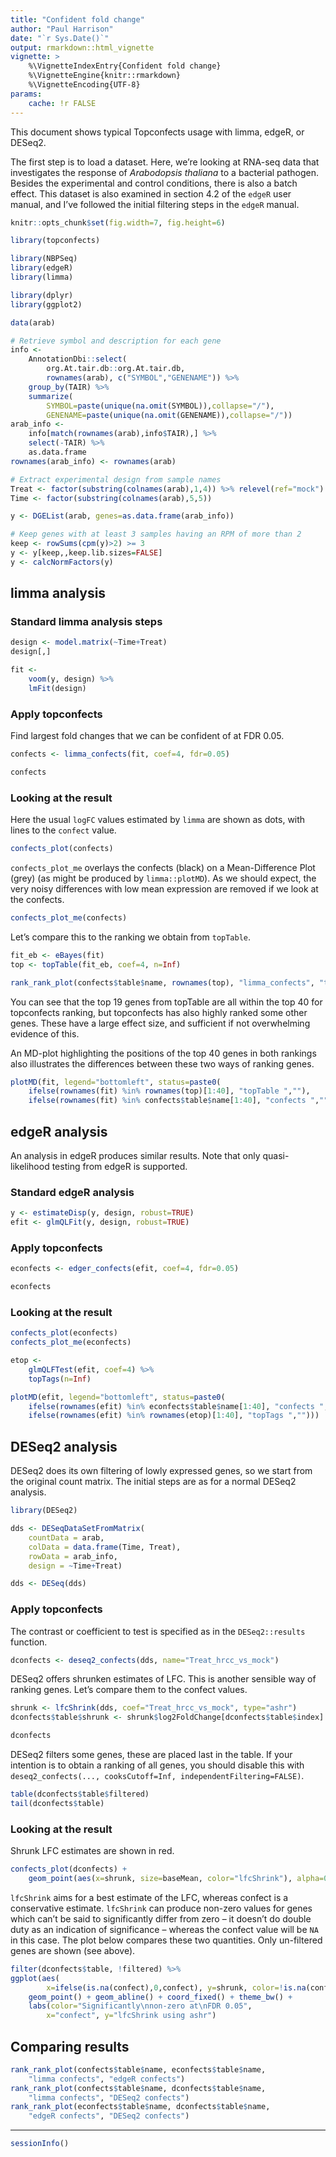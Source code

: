 ```yaml
---
title: "Confident fold change"
author: "Paul Harrison"
date: "`r Sys.Date()`"
output: rmarkdown::html_vignette
vignette: >
    %\VignetteIndexEntry{Confident fold change}
    %\VignetteEngine{knitr::rmarkdown}
    %\VignetteEncoding{UTF-8}
params:
    cache: !r FALSE
---
```


<style>
.contents h2 { margin-top: 2em }
</style>

This document shows typical Topconfects usage with limma, edgeR, or DESeq2.

The first step is to load a dataset. Here, we're looking at RNA-seq data that
investigates the response of *Arabodopsis thaliana* to a bacterial pathogen.
Besides the experimental and control conditions, there is also a batch effect.
This dataset is also examined in section 4.2 of the `edgeR` user manual, and
I've followed the initial filtering steps in the `edgeR` manual.

```r
knitr::opts_chunk$set(fig.width=7, fig.height=6)
```


```r
library(topconfects)

library(NBPSeq)
library(edgeR)
library(limma)

library(dplyr)
library(ggplot2)

data(arab)

# Retrieve symbol and description for each gene
info <- 
    AnnotationDbi::select(
        org.At.tair.db::org.At.tair.db, 
        rownames(arab), c("SYMBOL","GENENAME")) %>%
    group_by(TAIR) %>% 
    summarize(
        SYMBOL=paste(unique(na.omit(SYMBOL)),collapse="/"), 
        GENENAME=paste(unique(na.omit(GENENAME)),collapse="/"))
arab_info <- 
    info[match(rownames(arab),info$TAIR),] %>% 
    select(-TAIR) %>%
    as.data.frame
rownames(arab_info) <- rownames(arab)

# Extract experimental design from sample names
Treat <- factor(substring(colnames(arab),1,4)) %>% relevel(ref="mock")
Time <- factor(substring(colnames(arab),5,5))

y <- DGEList(arab, genes=as.data.frame(arab_info))

# Keep genes with at least 3 samples having an RPM of more than 2
keep <- rowSums(cpm(y)>2) >= 3
y <- y[keep,,keep.lib.sizes=FALSE]
y <- calcNormFactors(y)
```


## limma analysis

### Standard limma analysis steps

```r
design <- model.matrix(~Time+Treat)
design[,]

fit <-
    voom(y, design) %>%
    lmFit(design)
```

### Apply topconfects

Find largest fold changes that we can be confident of at FDR 0.05.

```r
confects <- limma_confects(fit, coef=4, fdr=0.05)

confects
```


### Looking at the result

Here the usual `logFC` values estimated by `limma` are shown as dots, with lines
to the `confect` value.

```r
confects_plot(confects)
```

`confects_plot_me` overlays the confects (black) on a Mean-Difference Plot
(grey) (as might be produced by `limma::plotMD`). As we should expect, the very
noisy differences with low mean expression are removed if we look at the
confects.

```r
confects_plot_me(confects)
```

Let's compare this to the ranking we obtain from `topTable`.

```r
fit_eb <- eBayes(fit)
top <- topTable(fit_eb, coef=4, n=Inf)

rank_rank_plot(confects$table$name, rownames(top), "limma_confects", "topTable")
```

You can see that the top 19 genes from topTable are all within the top 40 for
topconfects ranking, but topconfects has also highly ranked some other genes.
These have a large effect size, and sufficient if not overwhelming evidence of
this.

An MD-plot highlighting the positions of the top 40 genes in both rankings also
illustrates the differences between these two ways of ranking genes.

```r
plotMD(fit, legend="bottomleft", status=paste0(
    ifelse(rownames(fit) %in% rownames(top)[1:40], "topTable ",""),
    ifelse(rownames(fit) %in% confects$table$name[1:40], "confects ","")))
```


## edgeR analysis

An analysis in edgeR produces similar results. Note that only quasi-likelihood
testing from edgeR is supported.

### Standard edgeR analysis

```r
y <- estimateDisp(y, design, robust=TRUE)
efit <- glmQLFit(y, design, robust=TRUE)
```

### Apply topconfects

```r
econfects <- edger_confects(efit, coef=4, fdr=0.05)

econfects
```


### Looking at the result

```r
confects_plot(econfects)
confects_plot_me(econfects)
```

```r
etop <-
    glmQLFTest(efit, coef=4) %>%
    topTags(n=Inf)

plotMD(efit, legend="bottomleft", status=paste0(
    ifelse(rownames(efit) %in% econfects$table$name[1:40], "confects ", ""),
    ifelse(rownames(efit) %in% rownames(etop)[1:40], "topTags ","")))
```


## DESeq2 analysis

DESeq2 does its own filtering of lowly expressed genes, so we start from the
original count matrix. The initial steps are as for a normal DESeq2 analysis.

```r
library(DESeq2)

dds <- DESeqDataSetFromMatrix(
    countData = arab,
    colData = data.frame(Time, Treat),
    rowData = arab_info,
    design = ~Time+Treat)

dds <- DESeq(dds)
```

### Apply topconfects

The contrast or coefficient to test is specified as in the `DESeq2::results`
function.

```r
dconfects <- deseq2_confects(dds, name="Treat_hrcc_vs_mock")
```

DESeq2 offers shrunken estimates of LFC. This is another sensible way of ranking
genes. Let's compare them to the confect values.

```r
shrunk <- lfcShrink(dds, coef="Treat_hrcc_vs_mock", type="ashr")
dconfects$table$shrunk <- shrunk$log2FoldChange[dconfects$table$index]

dconfects
```

DESeq2 filters some genes, these are placed last in the table. If your intention
is to obtain a ranking of all genes, you should disable this with
`deseq2_confects(..., cooksCutoff=Inf, independentFiltering=FALSE)`.

```r
table(dconfects$table$filtered)
tail(dconfects$table)
```

### Looking at the result

Shrunk LFC estimates are shown in red.

```r
confects_plot(dconfects) + 
    geom_point(aes(x=shrunk, size=baseMean, color="lfcShrink"), alpha=0.75)
```

`lfcShrink` aims for a best estimate of the LFC, whereas confect is a
conservative estimate. `lfcShrink` can produce non-zero values for genes which
can't be said to significantly differ from zero -- it doesn't do double duty as
an indication of significance -- whereas the confect value will be `NA` in this
case. The plot below compares these two quantities. Only un-filtered genes are
shown (see above).

```r
filter(dconfects$table, !filtered) %>%
ggplot(aes(
        x=ifelse(is.na(confect),0,confect), y=shrunk, color=!is.na(confect))) +
    geom_point() + geom_abline() + coord_fixed() + theme_bw() +
    labs(color="Significantly\nnon-zero at\nFDR 0.05", 
        x="confect", y="lfcShrink using ashr")
```

## Comparing results

```r
rank_rank_plot(confects$table$name, econfects$table$name, 
    "limma confects", "edgeR confects")
rank_rank_plot(confects$table$name, dconfects$table$name, 
    "limma confects", "DESeq2 confects")
rank_rank_plot(econfects$table$name, dconfects$table$name, 
    "edgeR confects", "DESeq2 confects")
```

---

```r
sessionInfo()
```


